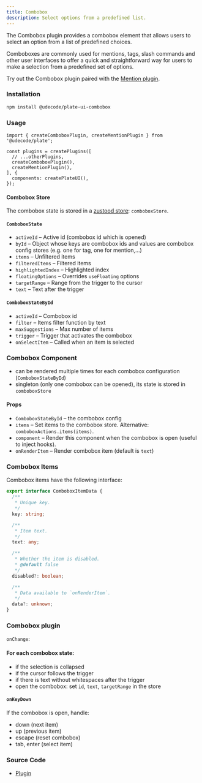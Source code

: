 ```yaml
---
title: Combobox
description: Select options from a predefined list.
---
```


The Combobox plugin provides a combobox element that allows users to select an option from a list of predefined choices.

Comboboxes are commonly used for mentions, tags, slash commands
and other user interfaces to offer a quick and straightforward way for users to make a selection from a predefined set of options.

Try out the Combobox plugin paired with the [Mention plugin](docs/plugins/mention).

### Installation

```bash
npm install @udecode/plate-ui-combobox
```

### Usage

```tsx
import { createComboboxPlugin, createMentionPlugin } from '@udecode/plate';

const plugins = createPlugins([
  // ...otherPlugins,
  createComboboxPlugin(),
  createMentionPlugin(),
], {
  components: createPlateUI(),
});
```

#### Combobox Store

The combobox state is stored in a [zustood store](https://github.com/udecode/zustood): `comboboxStore`.

#### `ComboboxState`

- `activeId` – Active id (combobox id which is opened)
- `byId` – Object whose keys are combobox ids and values are combobox config stores (e.g. one for tag, one for mention,...)
- `items` – Unfiltered items
- `filteredItems` – Filtered items
- `highlightedIndex` – Highlighted index
- `floatingOptions` – Overrides `useFloating` options
- `targetRange` – Range from the trigger to the cursor
- `text` – Text after the trigger

#### `ComboboxStateById`

- `activeId` – Combobox id
- `filter` – Items filter function by text
- `maxSuggestions` – Max number of items
- `trigger` – Trigger that activates the combobox
- `onSelectItem` – Called when an item is selected

### Combobox Component

- can be rendered multiple times for each combobox configuration (`ComboboxStateById`)
- singleton (only one combobox can be opened), its state is stored in `comboboxStore`

#### Props

- `ComboboxStateById` – the combobox config
- `items` – Set items to the combobox store. Alternative: `comboboxActions.items(items)`.
- `component` – Render this component when the combobox is open (useful to inject hooks).
- `onRenderItem` – Render combobox item (default is `text`)

### Combobox Items

Combobox items have the following interface:

```ts
export interface ComboboxItemData {
  /**
   * Unique key.
   */
  key: string;

  /**
   * Item text.
   */
  text: any;

  /**
   * Whether the item is disabled.
   * @default false
   */
  disabled?: boolean;

  /**
   * Data available to `onRenderItem`.
   */
  data?: unknown;
}
```

### Combobox plugin

`onChange`:

#### For each combobox state:
- if the selection is collapsed
- if the cursor follows the trigger
- if there is text without whitespaces after the trigger
- open the combobox: set `id`, `text`, `targetRange` in the store

#### `onKeyDown`

If the combobox is open, handle:
- down (next item)
- up (previous item)
- escape (reset combobox)
- tab, enter (select item)

### Source Code

- [Plugin](https://github.com/udecode/plate/blob/main/packages/ui/combobox/src/createComboboxPlugin.ts)